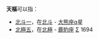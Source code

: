 '''天樞'''可以指：
*[[天樞|北斗一]]，在[[北斗七星|北斗]] - [[大熊座|大熊座]]α星
*[[天樞_(北極)|北極五]]，在[[北極_(星官)|北極]] - [[鹿豹座|鹿豹座]] [[瓦西里·雅可夫列维奇·斯特鲁维|Σ]] 1694
{{disambig|Cat=二字作品消歧義}}